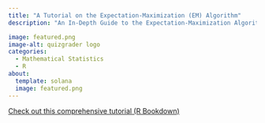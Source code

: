 ```yaml
---
title: "A Tutorial on the Expectation-Maximization (EM) Algorithm"
description: "An In-Depth Guide to the Expectation-Maximization Algorithm and Its Applications in Gaussian Mixture Models (GMM), Hidden Markov Models (HMM), and Image Segmentation."

image: featured.png
image-alt: quizgrader logo
categories:
  - Mathematical Statistics
  - R
about:
  template: solana
  image: featured.png
---
```


[Check out this comprehensive tutorial (R Bookdown)](https://wx-zhu.github.io/EMalgorithm_bookdown/)